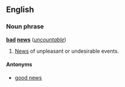 ==English==
===Noun phrase===
'''[[bad]] [[news]]''' (''[[uncountable]]'')

#[[News]] of unpleasant or undesirable events.

====Antonyms====
*[[good news]]